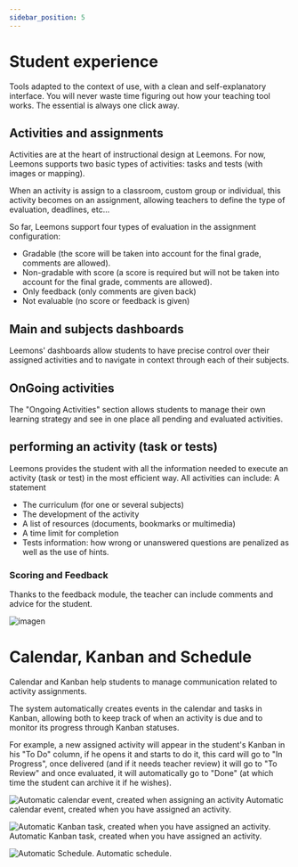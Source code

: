 ```yaml
---
sidebar_position: 5
---
```



# Student experience

Tools adapted to the context of use, with a clean and self-explanatory interface. You will never waste time figuring out how your teaching tool works. The essential is always one click away.

## Activities and assignments

Activities are at the heart of instructional design at Leemons. For now, Leemons supports two basic types of activities: tasks and tests (with images or mapping).

When an activity is assign to a classroom, custom group or individual, this activity becomes on an assignment, allowing teachers to define the type of evaluation, deadlines, etc…

So far, Leemons support four types of evaluation in the assignment configuration:

- Gradable (the score will be taken into account for the final grade, comments are allowed).
- Non-gradable with score (a score is required but will not be taken into account for the final grade, comments are allowed).
- Only feedback (only comments are given back)
- Not evaluable (no score or feedback is given)

## Main and subjects dashboards
Leemons' dashboards allow students to have precise control over their assigned activities and to navigate in context through each of their subjects.


## OnGoing activities

The "Ongoing Activities" section allows students to manage their own learning strategy and see in one place all pending and evaluated activities.

## performing an activity (task or tests)
Leemons provides the student with all the information needed to execute an activity (task or test) in the most efficient way. All activities can include:
A statement
- The curriculum (for one or several subjects)
- The development of the activity
- A list of resources (documents, bookmarks or multimedia)
- A time limit for completion
- Tests information: how wrong or unanswered questions are penalized as well as the use of hints.


### Scoring and Feedback

Thanks to the feedback module, the teacher can include comments and advice for the student.

![imagen](http://www.imagen.com)


# Calendar, Kanban and Schedule

Calendar and Kanban help students to manage communication related to activity assignments.

The system automatically creates events in the calendar and tasks in Kanban, allowing both to keep track of when an activity is due and to monitor its progress through Kanban statuses.

For example, a new assigned activity will appear in the student's Kanban in his "To Do" column, if he opens it and starts to do it, this card will go to "In Progress", once delivered (and if it needs teacher review) it will go to "To Review" and once evaluated, it will automatically go to "Done" (at which time the student can archive it if he wishes).

![Automatic calendar event, created when assigning an activity](/img/automatic_.png)
Automatic calendar event, created when you have assigned an activity.

![Automatic Kanban task, created when you have assigned an activity.](/img/kanban_teacher.png)
Automatic Kanban task, created when you have assigned an activity.

![Automatic Schedule.](/img/Timetable.png)
Automatic schedule.

